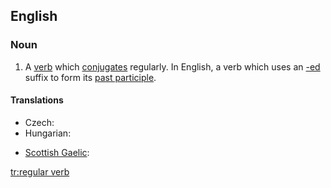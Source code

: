 ==English==

===Noun===
{{en-noun|sg=[[regular]] [[verb]]}}

# {{grammar}} A [[verb]] which [[conjugate]]s regularly.  In English, a verb which uses an [[-ed]] suffix to form its [[past participle]].

====Translations====
{{trans-top|a verb which conjugates regularly}}
* Czech: {{t-|cs|pravidelné sloveso|n}}
* Hungarian: {{t-|hu|szabályos ige}}
{{trans-mid}}
* [[Scottish Gaelic]]: {{t-|gd|gnìomhair riaghailteach|m}}
{{trans-bottom}}

[[tr:regular verb]]